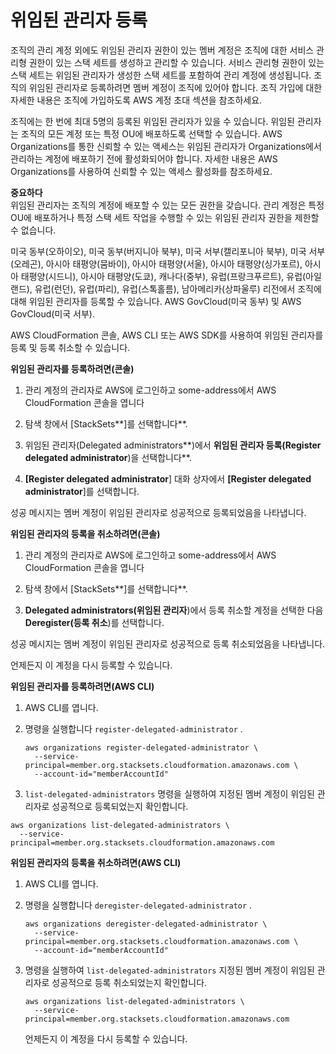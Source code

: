 # 위임된 관리자 등록

조직의 관리 계정 외에도 위임된 관리자 권한이 있는 멤버 계정은 조직에 대한 서비스 관리형 권한이 있는 스택 세트를 생성하고 관리할 수 있습니다. 서비스 관리형 권한이 있는 스택 세트는 위임된 관리자가 생성한 스택 세트를 포함하여 관리 계정에 생성됩니다. 조직의 위임된 관리자로 등록하려면 멤버 계정이 조직에 있어야 합니다. 조직 가입에 대한 자세한 내용은 조직에 가입하도록 AWS 계정 초대 섹션을 참조하세요.

조직에는 한 번에 최대 5명의 등록된 위임된 관리자가 있을 수 있습니다. 위임된 관리자는 조직의 모든 계정 또는 특정 OU에 배포하도록 선택할 수 있습니다. AWS Organizations를 통한 신뢰할 수 있는 액세스는 위임된 관리자가 Organizations에서 관리하는 계정에 배포하기 전에 활성화되어야 합니다. 자세한 내용은 AWS Organizations를 사용하여 신뢰할 수 있는 액세스 활성화를 참조하세요.

**중요하다**  
위임된 관리자는 조직의 계정에 배포할 수 있는 모든 권한을 갖습니다. 관리 계정은 특정 OU에 배포하거나 특정 스택 세트 작업을 수행할 수 있는 위임된 관리자 권한을 제한할 수 없습니다.

미국 동부(오하이오), 미국 동부(버지니아 북부), 미국 서부(캘리포니아 북부), 미국 서부(오레곤), 아시아 태평양(뭄바이), 아시아 태평양(서울), 아시아 태평양(싱가포르), 아시아 태평양(시드니), 아시아 태평양(도쿄), 캐나다(중부), 유럽(프랑크푸르트), 유럽(아일랜드), 유럽(런던), 유럽(파리), 유럽(스톡홀름), 남아메리카(상파울루) 리전에서 조직에 대해 위임된 관리자를 등록할 수 있습니다. AWS GovCloud(미국 동부) 및 AWS GovCloud(미국 서부).

AWS CloudFormation 콘솔, AWS CLI 또는 AWS SDK를 사용하여 위임된 관리자를 등록 및 등록 취소할 수 있습니다.

**위임된 관리자를 등록하려면(콘솔)**

1. 관리 계정의 관리자로 AWS에 로그인하고 some-address에서 AWS CloudFormation 콘솔을 엽니다

1. 탐색 창에서 [StackSets**]를 선택합니다\*\*.

1. 위임된 관리자(Delegated administrators**)에서 **위임된 관리자 등록(Register delegated administrator**)을 선택합니다**.

1. **[Register delegated administrator**] 대화 상자에서 **[Register delegated administrator**]를 선택합니다.

성공 메시지는 멤버 계정이 위임된 관리자로 성공적으로 등록되었음을 나타냅니다.

**위임된 관리자의 등록을 취소하려면(콘솔)**

1. 관리 계정의 관리자로 AWS에 로그인하고 some-address에서 AWS CloudFormation 콘솔을 엽니다

1. 탐색 창에서 [StackSets**]를 선택합니다\*\*.

1. **Delegated administrators(위임된 관리자**)에서 등록 취소할 계정을 선택한 다음 **Deregister(등록 취소**)를 선택합니다.

성공 메시지는 멤버 계정이 위임된 관리자로 성공적으로 등록 취소되었음을 나타냅니다.

언제든지 이 계정을 다시 등록할 수 있습니다.

**위임된 관리자를 등록하려면(AWS CLI)**

1. AWS CLI를 엽니다.

1. 명령을 실행합니다 `register-delegated-administrator` .

   ```
   aws organizations register-delegated-administrator \
     --service-principal=member.org.stacksets.cloudformation.amazonaws.com \
     --account-id="memberAccountId"
   ```

1. `list-delegated-administrators` 명령을 실행하여 지정된 멤버 계정이 위임된 관리자로 성공적으로 등록되었는지 확인합니다.

```
aws organizations list-delegated-administrators \
  --service-principal=member.org.stacksets.cloudformation.amazonaws.com
```

**위임된 관리자의 등록을 취소하려면(AWS CLI)**

1. AWS CLI를 엽니다.

1. 명령을 실행합니다 `deregister-delegated-administrator` .

   ```
   aws organizations deregister-delegated-administrator \
     --service-principal=member.org.stacksets.cloudformation.amazonaws.com \
     --account-id="memberAccountId"
   ```

1. 명령을 실행하여 `list-delegated-administrators` 지정된 멤버 계정이 위임된 관리자로 성공적으로 등록 취소되었는지 확인합니다.

   ```
   aws organizations list-delegated-administrators \
     --service-principal=member.org.stacksets.cloudformation.amazonaws.com
   ```

   언제든지 이 계정을 다시 등록할 수 있습니다.
